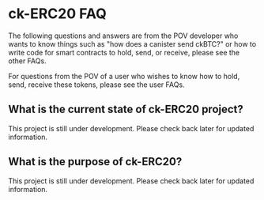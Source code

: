 
# ck-ERC20 FAQ

The following questions and answers are from the POV developer who wants to know things such as "how does a canister send ckBTC?" or how to write code for smart contracts to hold, send, or receive, please see the other FAQs.

For questions from the POV of a user who wishes to know how to hold, send, receive these tokens, please see the user FAQs.

## What is the current state of ck-ERC20 project?

This project is still under development. Please check back later for updated information.

## What is the purpose of ck-ERC20?

This project is still under development. Please check back later for updated information.